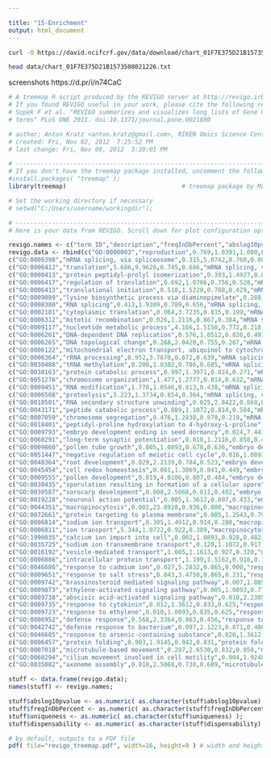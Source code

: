 ```yaml
---

title: "15-Enrichment"
output: html_document
---
```



```bash
curl -O https://david.ncifcrf.gov/data/download/chart_01F7E375D21B1573508021226.txt
```

```bash
head data/chart_01F7E375D21B1573508021226.txt
```

screenshots
https://d.pr/i/n74CaC

```r
# A treemap R script produced by the REVIGO server at http://revigo.irb.hr/
# If you found REVIGO useful in your work, please cite the following reference:
# Supek F et al. "REVIGO summarizes and visualizes long lists of Gene Ontology
# terms" PLoS ONE 2011. doi:10.1371/journal.pone.0021800

# author: Anton Kratz <anton.kratz@gmail.com>, RIKEN Omics Science Center, Functional Genomics Technology Team, Japan
# created: Fri, Nov 02, 2012  7:25:52 PM
# last change: Fri, Nov 09, 2012  3:20:01 PM

# -----------------------------------------------------------------------------
# If you don't have the treemap package installed, uncomment the following line:
#install.packages( "treemap" );
library(treemap) 								# treemap package by Martijn Tennekes

# Set the working directory if necessary
# setwd("C:/Users/username/workingdir");

# --------------------------------------------------------------------------
# Here is your data from REVIGO. Scroll down for plot configuration options.

revigo.names <- c("term_ID","description","freqInDbPercent","abslog10pvalue","uniqueness","dispensability","representative");
revigo.data <- rbind(c("GO:0000003","reproduction",0.769,1.0391,1.000,0.000,"reproduction"),
c("GO:0000398","mRNA splicing, via spliceosome",0.315,5.0742,0.760,0.000,"mRNA splicing, via spliceosome"),
c("GO:0006412","translation",5.686,9.9626,0.745,0.686,"mRNA splicing, via spliceosome"),
c("GO:0000413","protein peptidyl-prolyl isomerization",0.393,1.4927,0.826,0.259,"mRNA splicing, via spliceosome"),
c("GO:0006417","regulation of translation",0.692,1.0786,0.756,0.528,"mRNA splicing, via spliceosome"),
c("GO:0006413","translational initiation",0.518,1.5220,0.788,0.429,"mRNA splicing, via spliceosome"),
c("GO:0009089","lysine biosynthetic process via diaminopimelate",0.288,1.0893,0.808,0.355,"mRNA splicing, via spliceosome"),
c("GO:0008380","RNA splicing",0.413,1.9309,0.789,0.656,"mRNA splicing, via spliceosome"),
c("GO:0002181","cytoplasmic translation",0.064,3.7235,0.815,0.199,"mRNA splicing, via spliceosome"),
c("GO:0006312","mitotic recombination",0.026,1.2116,0.867,0.384,"mRNA splicing, via spliceosome"),
c("GO:0009117","nucleotide metabolic process",4.166,1.5150,0.772,0.218,"mRNA splicing, via spliceosome"),
c("GO:0006261","DNA-dependent DNA replication",0.576,1.0512,0.826,0.491,"mRNA splicing, via spliceosome"),
c("GO:0006265","DNA topological change",0.268,2.0420,0.755,0.207,"mRNA splicing, via spliceosome"),
c("GO:0006122","mitochondrial electron transport, ubiquinol to cytochrome c",0.035,1.3612,0.817,0.545,"mRNA splicing, via spliceosome"),
c("GO:0006364","rRNA processing",0.952,3.7670,0.672,0.639,"mRNA splicing, via spliceosome"),
c("GO:0030488","tRNA methylation",0.200,1.0302,0.786,0.685,"mRNA splicing, via spliceosome"),
c("GO:0030163","protein catabolic process",0.997,1.3971,0.824,0.271,"mRNA splicing, via spliceosome"),
c("GO:0051276","chromosome organization",1.477,1.2777,0.814,0.632,"mRNA splicing, via spliceosome"),
c("GO:0009451","RNA modification",1.778,1.0546,0.813,0.438,"mRNA splicing, via spliceosome"),
c("GO:0006508","proteolysis",5.223,1.3734,0.854,0.364,"mRNA splicing, via spliceosome"),
c("GO:0010501","RNA secondary structure unwinding",0.025,2.8422,0.868,0.220,"mRNA splicing, via spliceosome"),
c("GO:0043171","peptide catabolic process",0.089,1.1072,0.814,0.504,"mRNA splicing, via spliceosome"),
c("GO:0007059","chromosome segregation",0.476,1.2838,0.878,0.219,"mRNA splicing, via spliceosome"),
c("GO:0018401","peptidyl-proline hydroxylation to 4-hydroxy-L-proline",0.001,1.3612,0.816,0.651,"mRNA splicing, via spliceosome"),
c("GO:0009793","embryo development ending in seed dormancy",0.024,7.4413,0.754,0.000,"embryo development ending in seed dormancy"),
c("GO:0060291","long-term synaptic potentiation",0.010,1.2116,0.858,0.469,"embryo development ending in seed dormancy"),
c("GO:0009860","pollen tube growth",0.005,1.0893,0.678,0.636,"embryo development ending in seed dormancy"),
c("GO:0051447","negative regulation of meiotic cell cycle",0.016,1.0893,0.832,0.611,"embryo development ending in seed dormancy"),
c("GO:0048364","root development",0.029,2.2139,0.784,0.523,"embryo development ending in seed dormancy"),
c("GO:0045454","cell redox homeostasis",0.861,1.3069,0.841,0.449,"embryo development ending in seed dormancy"),
c("GO:0009555","pollen development",0.019,4.0106,0.807,0.484,"embryo development ending in seed dormancy"),
c("GO:0030435","sporulation resulting in formation of a cellular spore",0.131,3.1013,0.762,0.478,"embryo development ending in seed dormancy"),
c("GO:0030587","sorocarp development",0.008,2.5068,0.811,0.402,"embryo development ending in seed dormancy"),
c("GO:0019228","neuronal action potential",0.005,1.3612,0.807,0.433,"embryo development ending in seed dormancy"),
c("GO:0044351","macropinocytosis",0.002,23.8928,0.936,0.000,"macropinocytosis"),
c("GO:0072661","protein targeting to plasma membrane",0.005,1.2543,0.790,0.576,"macropinocytosis"),
c("GO:0006814","sodium ion transport",0.305,1.4912,0.914,0.280,"macropinocytosis"),
c("GO:0006811","ion transport",5.344,1.0722,0.922,0.389,"macropinocytosis"),
c("GO:1990035","calcium ion import into cell",0.002,1.0893,0.928,0.482,"macropinocytosis"),
c("GO:0035725","sodium ion transmembrane transport",0.120,1.1072,0.917,0.642,"macropinocytosis"),
c("GO:0016192","vesicle-mediated transport",1.085,1.1613,0.927,0.320,"macropinocytosis"),
c("GO:0006886","intracellular protein transport",1.199,1.5162,0.918,0.186,"macropinocytosis"),
c("GO:0046686","response to cadmium ion",0.027,5.2832,0.865,0.000,"response to cadmium ion"),
c("GO:0009651","response to salt stress",0.043,3.4750,0.865,0.231,"response to cadmium ion"),
c("GO:0009742","brassinosteroid mediated signaling pathway",0.007,1.0893,0.771,0.681,"response to cadmium ion"),
c("GO:0009873","ethylene-activated signaling pathway",0.005,1.0893,0.776,0.664,"response to cadmium ion"),
c("GO:0009738","abscisic acid-activated signaling pathway",0.010,2.2305,0.764,0.388,"response to cadmium ion"),
c("GO:0009735","response to cytokinin",0.012,1.3612,0.833,0.625,"response to cadmium ion"),
c("GO:0009723","response to ethylene",0.010,1.0893,0.835,0.625,"response to cadmium ion"),
c("GO:0006952","defense response",0.568,2.3364,0.863,0.456,"response to cadmium ion"),
c("GO:0042742","defense response to bacterium",0.097,2.1223,0.871,0.486,"response to cadmium ion"),
c("GO:0046685","response to arsenic-containing substance",0.020,1.3612,0.866,0.404,"response to cadmium ion"),
c("GO:0006457","protein folding",0.903,1.9145,0.942,0.031,"protein folding"),
c("GO:0007018","microtubule-based movement",0.287,2.6530,0.832,0.058,"microtubule-based movement"),
c("GO:0060294","cilium movement involved in cell motility",0.004,1.9248,0.832,0.623,"microtubule-based movement"),
c("GO:0035082","axoneme assembly",0.018,2.5068,0.738,0.689,"microtubule-based movement"));

stuff <- data.frame(revigo.data);
names(stuff) <- revigo.names;

stuff$abslog10pvalue <- as.numeric( as.character(stuff$abslog10pvalue) );
stuff$freqInDbPercent <- as.numeric( as.character(stuff$freqInDbPercent) );
stuff$uniqueness <- as.numeric( as.character(stuff$uniqueness) );
stuff$dispensability <- as.numeric( as.character(stuff$dispensability) );

# by default, outputs to a PDF file
pdf( file="revigo_treemap.pdf", width=16, height=9 ) # width and height are in inches

```

